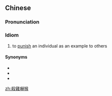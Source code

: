 {{also|杀鸡吓猴}}
==Chinese==
{{zh-forms|s=杀鸡吓猴|lit=kill chicken, scare monkey}}

===Pronunciation===
{{zh-pron
|m=shājīxiàhóu
|c=saat3 gai1 haak3 hau4
|cat=cy
}}

===Idiom===
{{zh-idiom}}

# to [[punish]] an individual as an example to others

====Synonyms====
* {{zh-l|殺雞儆猴}}
* {{zh-l|殺雞駭猴}}
* {{zh-l|殺一儆百}}

[[zh:殺雞嚇猴]]